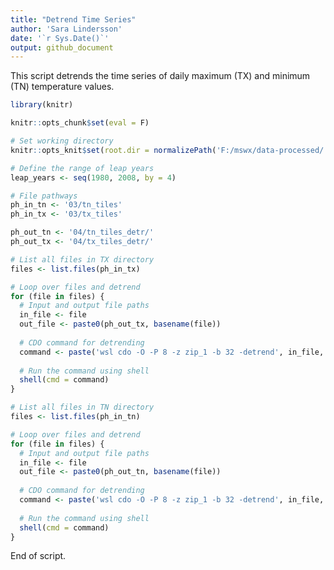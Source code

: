 ---
title: "Detrend Time Series"
author: 'Sara Lindersson'
date: '`r Sys.Date()`'
output: github_document
---

This script detrends the time series of daily maximum (TX) and minimum (TN) temperature values.

```{r libraries, warning=F, message=F, collapse=T}
library(knitr)
```

```{r prevent-run, include=F}
knitr::opts_chunk$set(eval = F)
```

```{r setup, include=T}
# Set working directory
knitr::opts_knit$set(root.dir = normalizePath('F:/mswx/data-processed/')) 
```

```{r define-parameters}
# Define the range of leap years
leap_years <- seq(1980, 2008, by = 4)

# File pathways
ph_in_tn <- '03/tn_tiles'
ph_in_tx <- '03/tx_tiles'

ph_out_tn <- '04/tn_tiles_detr/'
ph_out_tx <- '04/tx_tiles_detr/'
```

```{r detrend}
# List all files in TX directory
files <- list.files(ph_in_tx)

# Loop over files and detrend
for (file in files) {
  # Input and output file paths
  in_file <- file
  out_file <- paste0(ph_out_tx, basename(file))
  
  # CDO command for detrending
  command <- paste('wsl cdo -O -P 8 -z zip_1 -b 32 -detrend', in_file, out_file)
  
  # Run the command using shell
  shell(cmd = command)
}

# List all files in TN directory
files <- list.files(ph_in_tn)

# Loop over files and detrend
for (file in files) {
  # Input and output file paths
  in_file <- file
  out_file <- paste0(ph_out_tn, basename(file))
  
  # CDO command for detrending
  command <- paste('wsl cdo -O -P 8 -z zip_1 -b 32 -detrend', in_file, out_file)
  
  # Run the command using shell
  shell(cmd = command)
}
```
End of script.